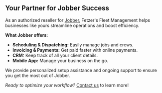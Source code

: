 ## Your Partner for Jobber Success

As an authorized reseller for [Jobber](https://getjobber.com/), Fetzer's Fleet Management helps businesses like yours streamline operations and boost efficiency.

**What Jobber offers:**

* **Scheduling & Dispatching:** Easily manage jobs and crews.
* **Invoicing & Payments:** Get paid faster with online payments.
* **CRM:** Keep track of all your client details.
* **Mobile App:** Manage your business on the go.

We provide personalized setup assistance and ongoing support to ensure you get the most out of Jobber.

*Ready to optimize your workflow?* [Contact us](#) to learn more!